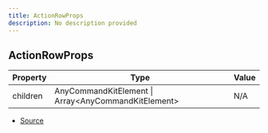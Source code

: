 ```yaml
---
title: ActionRowProps
description: No description provided
---
```


## ActionRowProps

| Property | Type | Value |
| ----------- | ----------- | ----------- |
| children | AnyCommandKitElement \| Array\<AnyCommandKitElement> | N/A |


- [Source](https://github.com/underctrl-io/commandkit/blob/98b939d6fdf8beaae597b4dc0351a139da52ee8d/packages/commandkit/src/components/v1/action-row/ActionRow.ts#L4)
